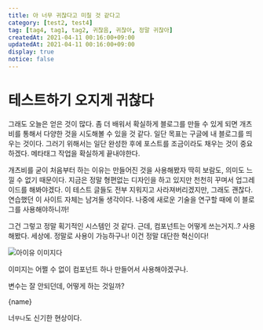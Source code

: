 ```yaml
---
title: 아 너무 귀찮다고 미칠 것 같다고
category: [test2, test4]
tag: [tag4, tag1, tag2, 귀찮음, 귀찮아, 정말 귀찮아]
createdAt: 2021-04-11 00:16:00+09:00
updatedAt: 2021-04-11 00:16:00+09:00
display: true
notice: false
---
```


# 테스트하기 오지게 귀찮다
그래도 오늘은 얻은 것이 많다. 좀 더 배워서 확실하게 블로그를 만들 수 있게 되면 개츠비를 통해서 다양한 것을 시도해볼 수 있을 것 같다. 일단 목표는 구글에 내 블로그를 띄우는 것이다. 그러기 위해서는 일단 완성한 후에 포스트를 조금이라도 채우는 것이 중요하겠다. 메타태그 작업을 확실하게 끝내야한다.

개츠비를 굳이 처음부터 하는 이유는 만들어진 것을 사용해봤자 딱히 보람도, 의미도 느낄 수 없기 때문이다. 지금은 정말 형편없는 디자인을 하고 있지만 천천히 꾸며서 업그레이드를 해봐야겠다. 이 테스트 글들도 전부 지워지고 사라져버리겠지만, 그래도 괜찮다. 연습했던 이 사이트 자체는 남겨둘 생각이다. 나중에 새로운 기술을 연구할 때에 이 블로그를 사용해야하니까!

그건 그렇고 정말 획기적인 시스템인 것 같다. 근데, 컴포넌트는 어떻게 쓰는거지..? 사용해봤다. 세상에. 정말로 사용이 가능하구나! 이건 정말 대단한 혁신이다!

![아이유 이미지다](http://t3.gstatic.com/licensed-image?q=tbn:ANd9GcS-lrRUd1IHPGjT4Z7PZJh3BfB4deUXE_A95Syki1EFR1KHOnUrau0pSMD3SOuu)

이미지는 어쩔 수 없이 컴포넌트 하나 만들어서 사용해야겠구나.

변수는 잘 안되던데, 어떻게 하는 것일까?


<p>{name}</p>

너`무나`도 신기한 현상이다.